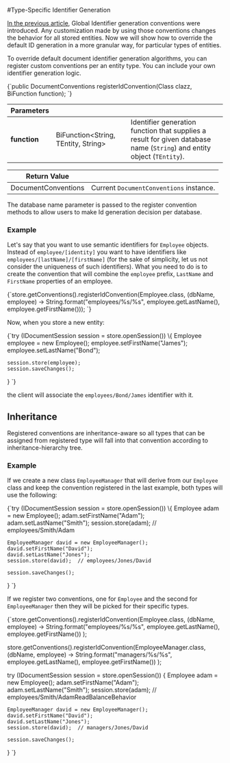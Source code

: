 
#Type-Specific Identifier Generation

[In the previous article](../../../client-api/configuration/identifier-generation/global.mdx), Global Identifier generation conventions were introduced. Any customization made by using those conventions changes the behavior for all stored entities.
Now we will show how to override the default ID generation in a more granular way, for particular types of entities.

To override default document identifier generation algorithms, you can register custom conventions per an entity type. You can include your own identifier generation logic.



<TabItem value="register_id_convention_method_async" label="register_id_convention_method_async">
<CodeBlock language="java">
{`public <TEntity> DocumentConventions registerIdConvention(Class<TEntity> clazz, BiFunction<String, TEntity, String> function);
`}
</CodeBlock>
</TabItem>

| Parameters | | |
| ------------- | ------------- | ----- | 
| **function** | BiFunction&lt;String, TEntity, String&gt; | Identifier generation function that supplies a result for given database name (`String`) and entity object (`TEntity`). |

| Return Value | |
| ------------- | ----- |
| DocumentConventions | Current `DocumentConventions` instance. |

<Admonition type="info" title="Database name parameter" id="database-name-parameter" href="#database-name-parameter">
The database name parameter is passed to the register convention methods to allow users to make Id generation decision per database.
</Admonition>

### Example

Let's say that you want to use semantic identifiers for `Employee` objects. Instead of `employee/[identity]` you want to have identifiers like `employees/[lastName]/[firstName]`
(for the sake of simplicity, let us not consider the uniqueness of such identifiers). What you need to do is to create the convention that will combine the `employee` prefix, `LastName` and `FirstName` properties of an employee.

<TabItem value="employees_custom_async_convention" label="employees_custom_async_convention">
<CodeBlock language="java">
{`store.getConventions().registerIdConvention(Employee.class,
    (dbName, employee) ->
        String.format("employees/%s/%s", employee.getLastName(), employee.getFirstName()));
`}
</CodeBlock>
</TabItem>

Now, when you store a new entity:

<TabItem value="employees_custom_convention_example" label="employees_custom_convention_example">
<CodeBlock language="java">
{`try (IDocumentSession session = store.openSession()) \{
    Employee employee = new Employee();
    employee.setFirstName("James");
    employee.setLastName("Bond");

    session.store(employee);
    session.saveChanges();
\}
`}
</CodeBlock>
</TabItem>

the client will associate the `employees/Bond/James` identifier with it.

## Inheritance

Registered conventions are inheritance-aware so all types that can be assigned from registered type will fall into that convention according to inheritance-hierarchy tree.

### Example

If we create a new class `EmployeeManager` that will derive from our `Employee` class and keep the convention registered in the last example, both types will use the following:

<TabItem value="employees_custom_convention_inheritance" label="employees_custom_convention_inheritance">
<CodeBlock language="java">
{`try (IDocumentSession session = store.openSession()) \{
    Employee adam = new Employee();
    adam.setFirstName("Adam");
    adam.setLastName("Smith");
    session.store(adam); // employees/Smith/Adam

    EmployeeManager david = new EmployeeManager();
    david.setFirstName("David");
    david.setLastName("Jones");
    session.store(david);  // employees/Jones/David

    session.saveChanges();
\}
`}
</CodeBlock>
</TabItem>

If we register two conventions, one for `Employee` and the second for `EmployeeManager` then they will be picked for their specific types.

<TabItem value="custom_convention_inheritance_2" label="custom_convention_inheritance_2">
<CodeBlock language="java">
{`store.getConventions().registerIdConvention(Employee.class,
    (dbName, employee) ->
        String.format("employees/%s/%s", employee.getLastName(), employee.getFirstName())
);

store.getConventions().registerIdConvention(EmployeeManager.class,
    (dbName, employee) ->
        String.format("managers/%s/%s", employee.getLastName(), employee.getFirstName())
);

try (IDocumentSession session = store.openSession()) \{
    Employee adam = new Employee();
    adam.setFirstName("Adam");
    adam.setLastName("Smith");
    session.store(adam); // employees/Smith/AdamReadBalanceBehavior

    EmployeeManager david = new EmployeeManager();
    david.setFirstName("David");
    david.setLastName("Jones");
    session.store(david);  // managers/Jones/David

    session.saveChanges();
\}
`}
</CodeBlock>
</TabItem>


